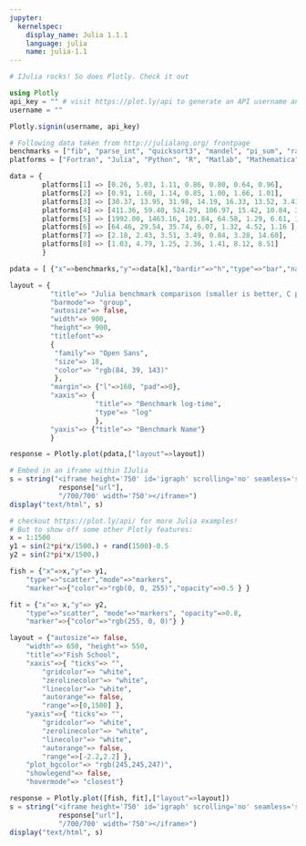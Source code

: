 ```yaml
---
jupyter:
  kernelspec:
    display_name: Julia 1.1.1
    language: julia
    name: julia-1.1
---
```


```julia
# IJulia rocks! So does Plotly. Check it out

using Plotly
api_key = "" # visit https://plot.ly/api to generate an API username and password
username = ""

Plotly.signin(username, api_key)
```

```julia
# Following data taken from http://julialang.org/ frontpage 
benchmarks = ["fib", "parse_int", "quicksort3", "mandel", "pi_sum", "rand_mat_stat", "rand_mat_mul"]
platforms = ["Fortran", "Julia", "Python", "R", "Matlab", "Mathematica", "Javascript", "Go"]

data = {
        platforms[1] => [0.26, 5.03, 1.11, 0.86, 0.80, 0.64, 0.96],
        platforms[2] => [0.91, 1.60, 1.14, 0.85, 1.00, 1.66, 1.01],
        platforms[3] => [30.37, 13.95, 31.98, 14.19, 16.33, 13.52, 3.41 ],
        platforms[4] => [411.36, 59.40, 524.29, 106.97, 15.42, 10.84, 3.98  ],
        platforms[5] => [1992.00, 1463.16, 101.84, 64.58, 1.29, 6.61, 1.10   ],
        platforms[6] => [64.46, 29.54, 35.74, 6.07, 1.32, 4.52, 1.16 ],
        platforms[7] => [2.18, 2.43, 3.51, 3.49, 0.84, 3.28, 14.60],
        platforms[8] => [1.03, 4.79, 1.25, 2.36, 1.41, 8.12, 8.51]
        }

pdata = [ {"x"=>benchmarks,"y"=>data[k],"bardir"=>"h","type"=>"bar","name"=>k} for k = platforms ]

layout = {
          "title"=> "Julia benchmark comparison (smaller is better, C performance = 1.0)",
          "barmode"=> "group",
          "autosize"=> false,
          "width"=> 900,
          "height"=> 900,
          "titlefont"=>
          {
           "family"=> "Open Sans",
           "size"=> 18,
           "color"=> "rgb(84, 39, 143)"
           },
          "margin"=> {"l"=>160, "pad"=>0},
          "xaxis"=> {
                     "title"=> "Benchmark log-time",
                     "type"=> "log"
                     },
          "yaxis"=> {"title"=> "Benchmark Name"}
          }

response = Plotly.plot(pdata,["layout"=>layout])

# Embed in an iframe within IJulia
s = string("<iframe height='750' id='igraph' scrolling='no' seamless='seamless' src='",
            response["url"],
            "/700/700' width='750'></iframe>")
display("text/html", s)
```

```julia
# checkout https://plot.ly/api/ for more Julia examples!
# But to show off some other Plotly features:
x = 1:1500
y1 = sin(2*pi*x/1500.) + rand(1500)-0.5
y2 = sin(2*pi*x/1500.)

fish = {"x"=>x,"y"=> y1,
	"type"=>"scatter","mode"=>"markers",
	"marker"=>{"color"=>"rgb(0, 0, 255)","opacity"=>0.5 } }

fit = {"x"=> x,"y"=> y2,
	"type"=>"scatter", "mode"=>"markers", "opacity"=>0.8,
	"marker"=>{"color"=>"rgb(255, 0, 0)"} }

layout = {"autosize"=> false,
    "width"=> 650, "height"=> 550,
    "title"=>"Fish School",
	"xaxis"=>{ "ticks"=> "",
        "gridcolor"=> "white",
        "zerolinecolor"=> "white",    
        "linecolor"=> "white",
        "autorange"=> false,
        "range"=>[0,1500] },
	"yaxis"=>{ "ticks"=> "",
        "gridcolor"=> "white",
        "zerolinecolor"=> "white",
		"linecolor"=> "white",
        "autorange"=> false,
        "range"=>[-2.2,2.2] },
	"plot_bgcolor"=> "rgb(245,245,247)",
    "showlegend"=> false,
    "hovermode"=> "closest"}

response = Plotly.plot([fish, fit],["layout"=>layout])
s = string("<iframe height='750' id='igraph' scrolling='no' seamless='seamless' src='",
            response["url"],
            "/700/700' width='750'></iframe>")
display("text/html", s)
```
